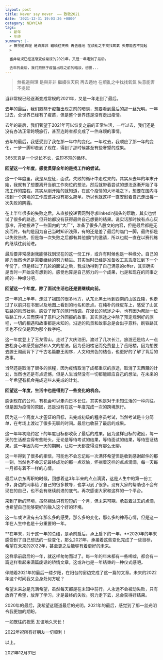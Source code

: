 ```yaml
---
layout: post
title: Never say never  —— 致敬2021
date: '2021-12-31 19:03:36 +0800'
category: NEWYEAR
tags:
  - 新年
  - 年终
summary: |-
  > 無視道與理 是與非非 繼續往天飛 再去遁地 在煩亂之中找找氧氣 失意能否不提起
  > 

  当非常规已经逐渐变成常规的2021年，又是一年走到了最后。

  去年的最后，我们煎熬于疫苗出现之前的暗淡，想要...
---
```


> 無視道與理 是與非非 繼續往天飛 再去遁地 在煩亂之中找找氧氣 失意能否不提起
> 

当非常规已经逐渐变成常规的2021年，又是一年走到了最后。

去年的最后，我们煎熬于疫苗出现之前的暗淡，想要看到最后的那一丝光明。一年过去，全世界已经有了疫苗，但是整个世界还是没有走出疫情。

去年的最后，我们奢望于2021年可以恢复之前的正常生活，一年过去，我们还是没有办法正常跨境旅行，甚至连跨省都变成了一件麻烦的事情。

去年的最后，我感受到了我在那一年中的变化。一年过去，我顺应了那一年的变化，一步一脚印走到了现在，得到了那时候甚至有些奢望的成果。

365天真是一个说长不长，说短不短的循环。

**回望这一个年度，感觉贯穿全年的是找工作的尝试。**

这一个年度里，我是从应征，面试，失败的循环中走过来的。其实从去年的年末开始，我就有了想要离开当前工作岗位的想法，然后就带着尝试的想法逐渐开始了寻找工作的路程。其实从刚开始的就知道，在这个疫情的大环境之下，想要在国内寻找到一个跨境的工作应该并没有那么简单。所以也就这样一直安慰着自己走出每一次失败的阴霾。

在上半年很多的失败之后，从直接投递官网到寻求linkedin猎头的帮助，其实也尝试了很多的路途，但开始都没有获得最终自己想要的结果。说实话那时候有点心灰意冷，开始投递了一些国内的“大厂“，准备了很多八股文的内容，但是最后都是无疾而终，有的是因为自己当时知识浅薄，有的还是差了最后的临门一脚，最终都是以失败告终。但是每一次失败之后都有其他部门的邀请，所以也就一直在以赛代练的继续往前前进。

最后要非常感谢我能够找到现在的这一份工作，或许有时候也是一种缘分。自己的能力当然也还是需要继续的努力精进。其实当时已经是准备收工乖乖度过到下一个年份了，但是经过了几轮的面试之后，我成功得到了自己满意的offer，其实确实是当时一开始没有想到的，感觉也算是自己努力的一个成果，也是和现在的同事之间的一种缘分吧。

**回望这一个年度，除了面试生活也还是要继续向前。**

这一年的上半年，走过了祖国的很多地方，从东北黑土地到西南的山区丘陵，也走过了以前只在书里以及地图上看到的地名和景点。在纯朴的绿皮车上，感受了山区铁路的风景壮丽，感受了慢车的旅行情调。在漫长的旅途之中，也有因为帮助一位铁路工作人员而获得了意料之外回报的故事。其实旅途之中除了预定规划好的旅程，一切的相遇和故事都是未知的。沿途的风景和故事总是会出乎意料，刷铁路其实也不仅仅是因为那个数字吧。

这一年度登上了玉龙雪山，走过了大庆油田，渡过了几次长江。旅游还是给人一点放松身心和感受自然和人文的想法，因为岳阳楼记而免费登上了岳阳楼，因为想要去滕王阁而背下了千古名篇滕王阁序，人文和景色的结合，也更好的了解了背后的故事。

当然还是取消了很多的旅程，因为疫情取消了成都重庆的旅途，取消了去西藏的计划，当然也还是有点遗憾，但是人生当然没有一切都能顺应自己的想法，在未来的一年希望有机会完成这些未完成的计划。

**回望这一年度，生活中也是得到了一些变化的机会。**

感谢现在的公司，有机会可以走向日本长住，其实也是对于未知生活的一种向往。但是因为疫情的原因，还是没有在这一年度完成一次的跨境旅行。

因为这一个高度人才签证的目标，去完成初级的程序员考试，当然考试是十分简单，在考场上渡过了很多无聊的时间。最后也收获了最后的成果。

这一年年初隐约定下的年度目标都收获了最后的成果。因为这样目标的激励，每一天的生活都变得有些盼头，无论是等待考试的结果，等待面试的结果，等待签证结果。这一年因为每一天的期盼，让每一天都变得没有那么无聊。

这一年得到了很多的拒信，可能也不会忘记每一次满怀希望但是收到感谢邮件的那一刻，当然也不会忘记最终成功的那一点欢愉，怀揣着这样的点点滴滴，每一天每一月都有着不一样的心情。

最后从京东离职的时候，回想着这3年半来的点点滴滴，这是人生中的第一份工作，身边的同事给了自己的很多教导，也学习到了很多。没有大家的帮助也不会有现在的自己，也不会有继续前进的底气。再次感谢大家和这样的一个平台。

来到了新的环境，虽然相处只有短短的一个月，但未来可期。承载着过去的点滴，也希望自己能够更好的融入这个好的环境。

这一年或许没有去年那么多的感受，那么多的变化，那么多的神奇心情，但是这一年在人生中也是十分重要的一年。

**在年末，对于这一年的总结，是承前启后，承上启下的一年。**2020年的年末感受到了自己想法的一些变化，那么2021年，承接着这些变化完成了一些目标，希望在未来的2022年，甚至更之后能够有着更好的未来。

这样承前启后的一年，就这样匆匆而过了。每一年的年末都有一些唏嘘，都会有一篇这样看起来满篇废话的矫情文章，这或许也是一年结束的一种仪式感吧。

伴随着2021年的最后一缕夕阳，在阳台的窗边完成了这一篇的文章。未来的2022年这个时间我又会身处何方呢？

希望未来总是充满希望，虽然每天都是在未知中前行。人永远不会被动失败，只有放弃了希望，放弃了学习，才是最终的失败。努力走下去，总会获得好结果。

2020年的最后，我希望这隧道最后的光明。2021年的最后，感觉到了那一丝光明令我更加的期盼。

一如既往的祝愿 友谊地久天长！

2022年祝所有好朋友一切顺利！

以上。

2021年12月31日
